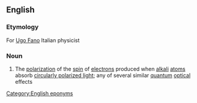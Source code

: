 ==English==

===Etymology===
For [[w:Ugo Fano|Ugo Fano]] Italian physicist

===Noun===
{{en-noun|head=[[Fano]] [[effect]]|-}}

# {{label|en|physics}} The [[polarization]] of the [[spin]] of [[electron]]s produced when [[alkali]] [[atom]]s absorb [[circularly polarized light]]; any of several similar [[quantum]] [[optical]] effects

[[Category:English eponyms]]